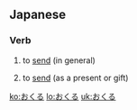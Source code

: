 ==Japanese==

===Verb===
{{ja-verb|h|type=1|rom=okuru}}

# {{ja-def|送る}} to [[send]] (in general)
# {{ja-def|贈る}} to [[send]] (as a present or gift)

[[ko:おくる]]
[[lo:おくる]]
[[uk:おくる]]